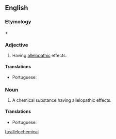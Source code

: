 ==English==

===Etymology===
{{m|en|allele|allelo-}} + {{m|en|chemical}}

===Adjective===
{{en-adj|-}}

# {{context|biochemistry|ecology|lang=en}} Having [[allelopathy|allelopathic]] effects.

====Translations====
{{trans-top|having allelopathic effects}}
* Portuguese: {{t|pt|aleloquímico}}
{{trans-mid}}
{{trans-bottom}}

===Noun===
{{en-noun}}

# A chemical substance having allelopathic effects.

====Translations====
{{trans-top|chemical substance with allelopathic effects}}
* Portuguese: {{t|pt|aleloquímico|m}}
{{trans-mid}}
{{trans-bottom}}

[[ta:allelochemical]]